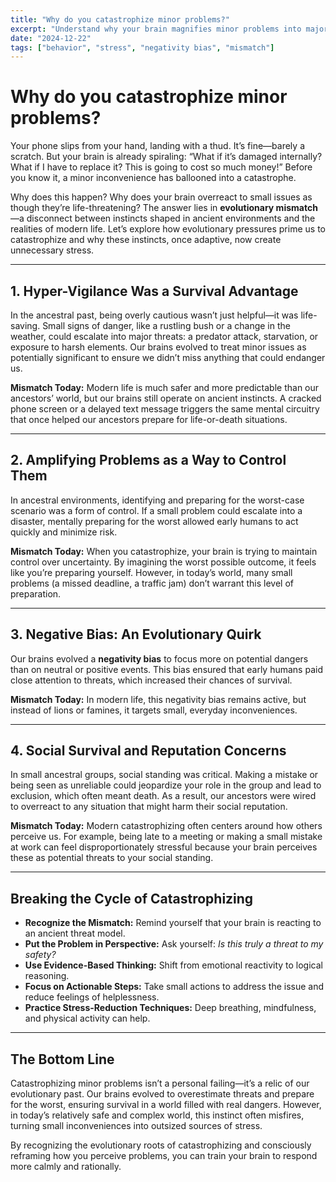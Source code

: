 ```yaml
---
title: "Why do you catastrophize minor problems?"
excerpt: "Understand why your brain magnifies minor problems into major threats and how evolutionary psychology explains it."
date: "2024-12-22"
tags: ["behavior", "stress", "negativity bias", "mismatch"]
---
```


# Why do you catastrophize minor problems?

Your phone slips from your hand, landing with a thud. It’s fine—barely a scratch. But your brain is already spiraling: “What if it’s damaged internally? What if I have to replace it? This is going to cost so much money!” Before you know it, a minor inconvenience has ballooned into a catastrophe.

Why does this happen? Why does your brain overreact to small issues as though they’re life-threatening? The answer lies in **evolutionary mismatch**—a disconnect between instincts shaped in ancient environments and the realities of modern life. Let’s explore how evolutionary pressures prime us to catastrophize and why these instincts, once adaptive, now create unnecessary stress.

---

## 1. Hyper-Vigilance Was a Survival Advantage

In the ancestral past, being overly cautious wasn’t just helpful—it was life-saving. Small signs of danger, like a rustling bush or a change in the weather, could escalate into major threats: a predator attack, starvation, or exposure to harsh elements. Our brains evolved to treat minor issues as potentially significant to ensure we didn’t miss anything that could endanger us.

**Mismatch Today:** Modern life is much safer and more predictable than our ancestors’ world, but our brains still operate on ancient instincts. A cracked phone screen or a delayed text message triggers the same mental circuitry that once helped our ancestors prepare for life-or-death situations.

---

## 2. Amplifying Problems as a Way to Control Them

In ancestral environments, identifying and preparing for the worst-case scenario was a form of control. If a small problem could escalate into a disaster, mentally preparing for the worst allowed early humans to act quickly and minimize risk.

**Mismatch Today:** When you catastrophize, your brain is trying to maintain control over uncertainty. By imagining the worst possible outcome, it feels like you’re preparing yourself. However, in today’s world, many small problems (a missed deadline, a traffic jam) don’t warrant this level of preparation.

---

## 3. Negative Bias: An Evolutionary Quirk

Our brains evolved a **negativity bias** to focus more on potential dangers than on neutral or positive events. This bias ensured that early humans paid close attention to threats, which increased their chances of survival.

**Mismatch Today:** In modern life, this negativity bias remains active, but instead of lions or famines, it targets small, everyday inconveniences.

---

## 4. Social Survival and Reputation Concerns

In small ancestral groups, social standing was critical. Making a mistake or being seen as unreliable could jeopardize your role in the group and lead to exclusion, which often meant death. As a result, our ancestors were wired to overreact to any situation that might harm their social reputation.

**Mismatch Today:** Modern catastrophizing often centers around how others perceive us. For example, being late to a meeting or making a small mistake at work can feel disproportionately stressful because your brain perceives these as potential threats to your social standing.

---

## Breaking the Cycle of Catastrophizing

- **Recognize the Mismatch:** Remind yourself that your brain is reacting to an ancient threat model.  
- **Put the Problem in Perspective:** Ask yourself: *Is this truly a threat to my safety?*  
- **Use Evidence-Based Thinking:** Shift from emotional reactivity to logical reasoning.  
- **Focus on Actionable Steps:** Take small actions to address the issue and reduce feelings of helplessness.  
- **Practice Stress-Reduction Techniques:** Deep breathing, mindfulness, and physical activity can help.  

---

## The Bottom Line

Catastrophizing minor problems isn’t a personal failing—it’s a relic of our evolutionary past. Our brains evolved to overestimate threats and prepare for the worst, ensuring survival in a world filled with real dangers. However, in today’s relatively safe and complex world, this instinct often misfires, turning small inconveniences into outsized sources of stress.

By recognizing the evolutionary roots of catastrophizing and consciously reframing how you perceive problems, you can train your brain to respond more calmly and rationally.
